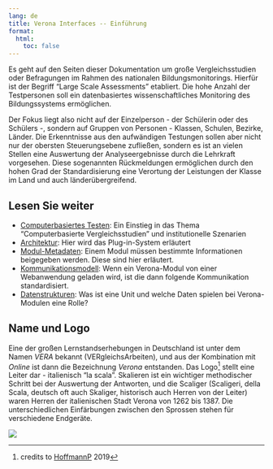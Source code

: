 ```yaml
---
lang: de
title: Verona Interfaces -- Einführung
format:
  html:
    toc: false
---
```


Es geht auf den Seiten dieser Dokumentation um große Vergleichsstudien oder Befragungen im Rahmen des nationalen Bildungsmonitorings. Hierfür ist der Begriff "Large Scale Assessments" etabliert. Die hohe Anzahl der Testpersonen soll ein datenbasiertes wissenschaftliches Monitoring des Bildungssystems ermöglichen.

Der Fokus liegt also nicht auf der Einzelperson - der Schülerin oder des Schülers -, sondern auf Gruppen von Personen - Klassen, Schulen, Bezirke, Länder. Die Erkenntnisse aus den aufwändigen Testungen sollen aber nicht nur der obersten Steuerungsebene zufließen, sondern es ist an vielen Stellen eine Auswertung der Analyseergebnisse durch die Lehrkraft vorgesehen. Diese sogenannten Rückmeldungen ermöglichen durch den hohen Grad der Standardisierung eine Verortung der Leistungen der Klasse im Land und auch länderübergreifend.

## Lesen Sie weiter

* [Computerbasiertes Testen](tba.qmd): Ein Einstieg in das Thema "Computerbasierte Vergleichsstudien" und institutionelle Szenarien
* [Architektur](architecture.qmd): Hier wird das Plug-in-System erläutert
* [Modul-Metadaten](metadata.qmd): Einem Modul müssen bestimmte Informationen beigegeben werden. Diese sind hier erläutert.
* [Kommunikationsmodell](modelling.qmd): Wenn ein Verona-Modul von einer Webanwendung geladen wird, ist die dann folgende Kommunikation standardisiert.
* [Datenstrukturen](data-structures.qmd): Was ist eine Unit und welche Daten spielen bei Verona-Modulen eine Rolle?

## Name und Logo

Eine der großen Lernstandserhebungen in Deutschland ist unter dem Namen *VERA* bekannt (VERgleichsArbeiten), und aus der Kombination mit *Online* ist dann die Bezeichnung *Verona* entstanden. Das Logo[^1] stellt eine Leiter dar - italienisch "la scala". Skalieren ist ein wichtiger methodischer Schritt bei der Auswertung der Antworten, und die Scaliger (Scaligeri, della Scala, deutsch oft auch Skaliger, historisch auch Herren von der Leiter) waren Herren der italienischen Stadt Verona von 1262 bis 1387. Die unterschiedlichen Einfärbungen zwischen den Sprossen stehen für verschiedene Endgeräte.

![](../logo_verona_small.png)

[^1]: credits to [HoffmannP](https://github.com/HoffmannP) 2019